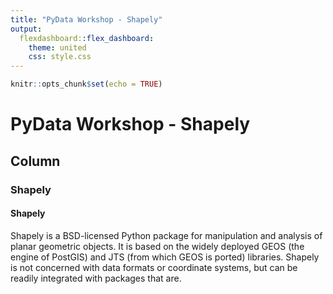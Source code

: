 ```yaml
---
title: "PyData Workshop - Shapely"
output: 
  flexdashboard::flex_dashboard:
    theme: united
    css: style.css
---
```


```r
knitr::opts_chunk$set(echo = TRUE)

```

PyData Workshop - Shapely
=====================

Column {.tabset}
--------------

### Shapely

<h4>Shapely</h4>

Shapely is a BSD-licensed Python package for manipulation and analysis of planar geometric objects. It is based on the widely deployed GEOS (the engine of PostGIS) and JTS (from which GEOS is ported) libraries. Shapely is not concerned with data formats or coordinate systems, but can be readily integrated with packages that are.
